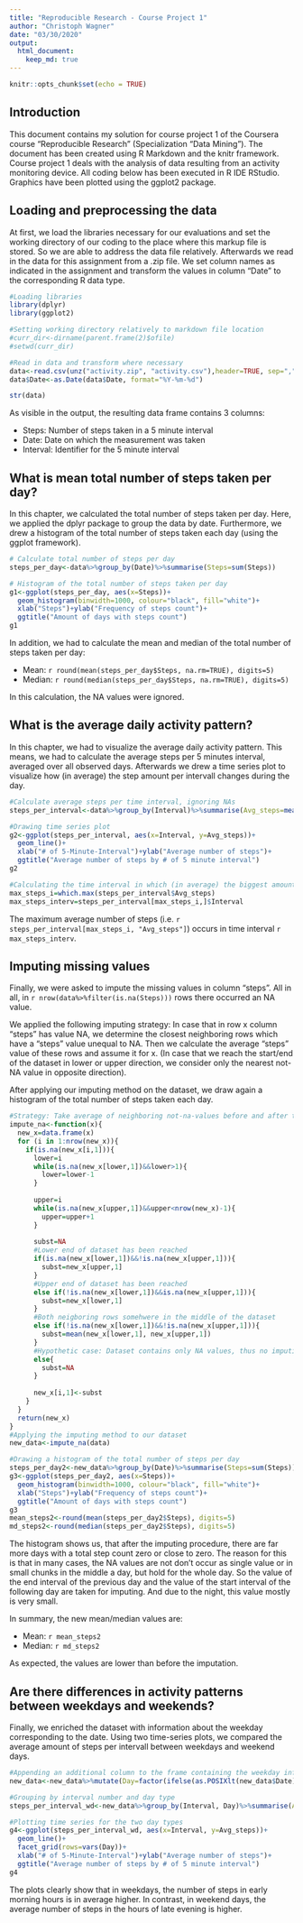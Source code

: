 ```yaml
---
title: "Reproducible Research - Course Project 1"
author: "Christoph Wagner"
date: "03/30/2020"
output: 
  html_document:
    keep_md: true
---
```


```r
knitr::opts_chunk$set(echo = TRUE)
```

## Introduction
This document contains my solution for course project 1 of the Coursera course "Reproducible Research" (Specialization "Data Mining"). The document has been created using R Markdown and the knitr framework.
Course project 1 deals with the analysis of data resulting from an activity monitoring device. 
All coding below has been executed in R IDE RStudio. Graphics have been plotted using the ggplot2 package. 


## Loading and preprocessing the data
At first, we load the libraries necessary for our evaluations and set the working directory of our coding to the place where this markup file is stored. So we are able to address the data file relatively. 
Afterwards we read in the data for this assignment from a .zip file. 
We set column names as indicated in the assignment and transform the values in column "Date" to the corresponding R data type. 

```r
#Loading libraries
library(dplyr)
library(ggplot2)

#Setting working directory relatively to markdown file location
#curr_dir<-dirname(parent.frame(2)$ofile)
#setwd(curr_dir)

#Read in data and transform where necessary
data<-read.csv(unz("activity.zip", "activity.csv"),header=TRUE, sep=",", na.strings="NA", col.names=c("Steps", "Date", "Interval"))
data$Date<-as.Date(data$Date, format="%Y-%m-%d")

str(data)
```
As visible in the output, the resulting data frame contains 3 columns:

* Steps: Number of steps taken in a 5 minute interval
* Date: Date on which the measurement was taken
* Interval: Identifier for the 5 minute interval

## What is mean total number of steps taken per day?
In this chapter, we calculated the total number of steps taken per day. Here, we applied the dplyr package to group the data by date.
Furthermore, we drew a histogram of the total number of steps taken each day (using the ggplot framework).

```r
# Calculate total number of steps per day
steps_per_day<-data%>%group_by(Date)%>%summarise(Steps=sum(Steps))

# Histogram of the total number of steps taken per day
g1<-ggplot(steps_per_day, aes(x=Steps))+
  geom_histogram(binwidth=1000, colour="black", fill="white")+
  xlab("Steps")+ylab("Frequency of steps count")+
  ggtitle("Amount of days with steps count")
g1
```

In addition, we had to calculate the mean and median of the total number of steps taken per day:

* Mean: `r round(mean(steps_per_day$Steps, na.rm=TRUE), digits=5)`
* Median: `r round(median(steps_per_day$Steps, na.rm=TRUE), digits=5)`

In this calculation, the NA values were ignored.

## What is the average daily activity pattern?
In this chapter, we had to visualize the average daily activity pattern. 
This means, we had to calculate the average steps per 5 minutes interval, averaged over all observed days.
Afterwards we drew a time series plot to visualize how (in average) the step amount per intervall changes during the day. 
```r
#Calculate average steps per time interval, ignoring NAs
steps_per_interval<-data%>%group_by(Interval)%>%summarise(Avg_steps=mean(Steps, na.rm=TRUE))

#Drawing time series plot
g2<-ggplot(steps_per_interval, aes(x=Interval, y=Avg_steps))+
  geom_line()+
  xlab("# of 5-Minute-Interval")+ylab("Average number of steps")+
  ggtitle("Average number of steps by # of 5 minute interval")
g2

#Calculating the time interval in which (in average) the biggest amount of steps occurs
max_steps_i=which.max(steps_per_interval$Avg_steps)
max_steps_interv=steps_per_interval[max_steps_i,]$Interval
```

The maximum average number of steps (i.e. `r steps_per_interval[max_steps_i, "Avg_steps"]`) occurs in time interval `r max_steps_interv`.

## Imputing missing values
Finally, we were asked to impute the missing values in column "steps". 
All in all, in `r nrow(data%>%filter(is.na(Steps)))` rows there occurred an NA value. 

We applied the following imputing strategy:
In case that in row x column "steps" has value NA, we determine the closest neighboring rows which have a "steps" value unequal to NA. Then we calculate the average "steps" value of these rows and assume it for x.
(In case that we reach the start/end of the dataset in lower or upper direction, we consider only the nearest not-NA value in opposite direction).

After applying our imputing method on the dataset, we draw again a histogram of the total number of steps taken each day.

```r
#Strategy: Take average of neighboring not-na-values before and after the row with value NA
impute_na<-function(x){
  new_x=data.frame(x)
  for (i in 1:nrow(new_x)){
    if(is.na(new_x[i,1])){
      lower=i
      while(is.na(new_x[lower,1])&&lower>1){
        lower=lower-1
      }
      
      upper=i
      while(is.na(new_x[upper,1])&&upper<nrow(new_x)-1){
        upper=upper+1
      }
      
      subst=NA
      #Lower end of dataset has been reached
      if(is.na(new_x[lower,1])&&!is.na(new_x[upper,1])){
        subst=new_x[upper,1]
      }
      #Upper end of dataset has been reached
      else if(!is.na(new_x[lower,1])&&is.na(new_x[upper,1])){
        subst=new_x[lower,1]
      }
      #Both neigboring rows somehwere in the middle of the dataset
      else if(!is.na(new_x[lower,1])&&!is.na(new_x[upper,1])){
        subst=mean(new_x[lower,1], new_x[upper,1])
      }
      #Hypothetic case: Dataset contains only NA values, thus no imputing possible
      else{
        subst=NA
      }
      
      new_x[i,1]<-subst
    }
  }
  return(new_x)
}
#Applying the imputing method to our dataset
new_data<-impute_na(data)

#Drawing a histogram of the total number of steps per day
steps_per_day2<-new_data%>%group_by(Date)%>%summarise(Steps=sum(Steps))
g3<-ggplot(steps_per_day2, aes(x=Steps))+
  geom_histogram(binwidth=1000, colour="black", fill="white")+
  xlab("Steps")+ylab("Frequency of steps count")+
  ggtitle("Amount of days with steps count")
g3
mean_steps2<-round(mean(steps_per_day2$Steps), digits=5)
md_steps2<-round(median(steps_per_day2$Steps), digits=5)
```

The histogram shows us, that after the imputing procedure, there are far more days with a total step count zero or close to zero. The reason for this is that in many cases, the NA values are not don't occur as single value or in small chunks in the middle a day, but hold for the whole day. So the value of the end interval of the previous day and the value of the start interval of the following day are taken for imputing. And due to the night, this value mostly is very small. 

In summary, the new mean/median values are:

* Mean: `r mean_steps2`
* Median: `r md_steps2`

As expected, the values are lower than before the imputation.

## Are there differences in activity patterns between weekdays and weekends?
Finally, we enriched the dataset with information about the weekday corresponding to the date. 
Using two time-series plots, we compared the average amount of steps per intervall between weekdays and weekend days.

```r
#Appending an additional column to the frame containing the weekday information
new_data<-new_data%>%mutate(Day=factor(ifelse(as.POSIXlt(new_data$Date)$wday>5, "Weekend", "Weekday")))

#Grouping by interval number and day type
steps_per_interval_wd<-new_data%>%group_by(Interval, Day)%>%summarise(Avg_steps=mean(Steps))

#Plotting time series for the two day types
g4<-ggplot(steps_per_interval_wd, aes(x=Interval, y=Avg_steps))+
  geom_line()+
  facet_grid(rows=vars(Day))+
  xlab("# of 5-Minute-Interval")+ylab("Average number of steps")+
  ggtitle("Average number of steps by # of 5 minute interval")
g4
```

The plots clearly show that in weekdays, the number of steps in early morning hours is in average higher. In contrast, in weekend days, the average number of steps in the hours of late evening is higher. 

